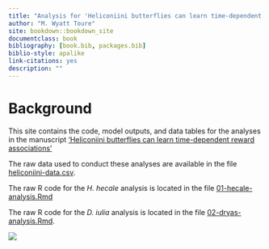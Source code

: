 ```yaml
--- 
title: "Analysis for 'Heliconiini butterflies can learn time-dependent reward associations'"
author: "M. Wyatt Toure"
site: bookdown::bookdown_site
documentclass: book 
bibliography: [book.bib, packages.bib]
biblio-style: apalike
link-citations: yes
description: ""
---
```


# Background

This site contains the code, model outputs, and data tables for the analyses in the manuscript <span style="text-decoration:underline">'Heliconiini butterflies can learn time-dependent reward associations'</span>

The raw data used to conduct these analyses are available in the file [heliconiini-data.csv](https://github.com/wyatt-toure/butterfly-learning/blob/main/heliconiini-data.csv). 

The raw R code for the *H. hecale* analysis is located in the file [01-hecale-analysis.Rmd](https://github.com/wyatt-toure/butterfly-learning/blob/main/01-hecale-analysis.Rmd)

The raw R code for the *D. iulia* analysis is located in the file [02-dryas-analysis.Rmd](https://github.com/wyatt-toure/butterfly-learning/blob/main/02-dryas-analysis.Rmd).

![](images/hecale-sample.gif)